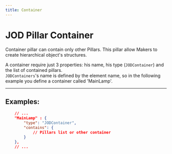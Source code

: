 ```yaml
---
title: Container
---
```

# JOD Pillar Container

Container pillar can contain only other Pillars. This pillar allow Makers to create hierarchical object's structures.

A container require just 3 properties: his name, his type (```JODContainer```) and the list of contained pillars.<br/>
```JODContainers```'s name is defined by the element name, so in the following example you define a container called 'MainLamp'.

---

## Examples:

```json title="struct.json: container example
    // ...
    "MainLamp" : {
        "type": "JODContainer",
        "contains": {
            // Pillars list or other container
        }
    },
    // ...
```
